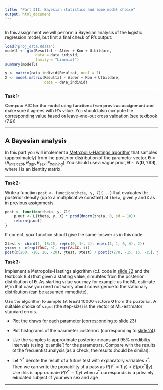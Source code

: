 ```yaml
---
title: "Part III: Bayesian statistics and some model choice"
output: html_document
---
```


```r
```

In this assignment we will perform a Bayesian analysis of the logistic regression model, but first a final check of R's output:

```r
load("proj_data.Rdata")
modell <- glm(Resultat ~ Alder + Kon + Utbildare, 
              data = data_individ,
              family = "binomial")
summary(modell)
```

```r
y <- matrix(data_individ$Resultat, ncol = 1)
X <- model.matrix(Resultat ~ Alder + Kon + Utbildare, 
                  data = data_individ)
```

---

**Task 1:**

Compute AIC for the model using functions from previous assignment and make sure it agrees with R's value. You should also compute the corresponding value based on leave-one-out cross validation (see textbook (7.9)).

---


## A Bayesian analysis


In this part you will implement a [Metropolis-Hastings algorithm](https://en.wikipedia.org/wiki/Metropolis%E2%80%93Hastings_algorithm) that samples (approximately) from the posterior distribution of the parameter vector.
 $\boldsymbol{\theta}=(\theta_{intercept}, \theta_{age}, \theta_{sex}, \theta_{training})$. You should use a vague prior, $\boldsymbol{\theta}\sim N(\boldsymbol{0}, 100\boldsymbol{I})$, where $\boldsymbol{I}$  is an identity matrix.
 

---

**Task 2:**

Write a function `post <- function(theta, y, X){...}` that evaluates the posterior density (up to a multiplicative constant) at `theta`, given `y` and `X` as in previous assignments.


```r
post <- function(theta, y, X){
    p.out <- L(theta, y, X) * prod(dnorm(theta, 0, sd = 10))
    return(p.out)
}
```

If correct, your function should give the same answer as in this code:
```r
Xtest <- cbind(1, 18:25, rep(c(0, 1), 4), rep(c(1, 1, 0, 0), 2))
ytest <- c(rep(TRUE, 4), rep(FALSE, 4))
post(c(260, -10, 10, -20), ytest, Xtest) / post(c(270, -15, 15, -25), ytest , Xtest)
```

**Task 3:**

Implement a Metropolis-Hastings algorithm (c.f. code in [slide 22](https://rawcdn.githack.com/mskoldSU/MT5003_HT19/e87ebfc8d70a4929df28e621e568cd6db1ffa67a/Slides/Kap6.html#22) and the textbook 8.4) that given a starting value, simulates from the posterior distribution of $\boldsymbol{\theta}$. As starting value you may for example us the ML estimate $\hat{\theta}$, in that case you need not worry about convergence to the stationary distribution (can be assumed immediate).

Use the algorithm to sample (at least) 10000 vectors $\boldsymbol{\theta}$ from the posterior. A suitable choice of `sigma` (the step-size) is the vector of ML-estimator standard errors.

* Plot the draws for each parameter (corresponding to [slide 23](https://rawcdn.githack.com/mskoldSU/MT5003_HT19/e87ebfc8d70a4929df28e621e568cd6db1ffa67a/Slides/Kap6.html#23))

* Plot histograms of the parameter posteriors (corresponding to [slide 24](https://rawcdn.githack.com/mskoldSU/MT5003_HT19/e87ebfc8d70a4929df28e621e568cd6db1ffa67a/Slides/Kap6.html)).

* Use the samples to approximate posterior means and 95% credibility intervals (using ´quantile´) for the parameters. Compare with the results of the frequentist analysis (as a check, the results should be similar).

* Let $Y^{*}$ denote the result of a future test with explanatory variables $x^{*}$. Then we can write the probability of a pass as $P(Y^{*}=1|y)=E(p(x^{*})|y)$. Use this to approximate $P(Y^{*}=1|y)$ when  $x^{*}$ corresponds to a privately educated subject of your own sex and age.


---


